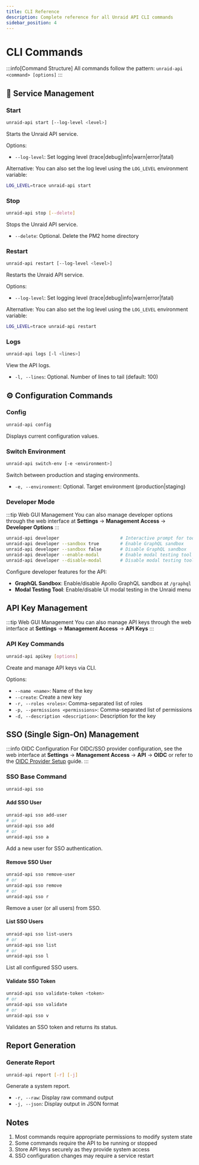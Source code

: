 ```yaml
---
title: CLI Reference
description: Complete reference for all Unraid API CLI commands
sidebar_position: 4
---
```


# CLI Commands

:::info[Command Structure]
All commands follow the pattern: `unraid-api <command> [options]`
:::

## 🚀 Service Management

### Start

```bash
unraid-api start [--log-level <level>]
```

Starts the Unraid API service.

Options:

- `--log-level`: Set logging level (trace|debug|info|warn|error|fatal)

Alternative: You can also set the log level using the `LOG_LEVEL` environment variable:

```bash
LOG_LEVEL=trace unraid-api start
```

### Stop

```bash
unraid-api stop [--delete]
```

Stops the Unraid API service.

- `--delete`: Optional. Delete the PM2 home directory

### Restart

```bash
unraid-api restart [--log-level <level>]
```

Restarts the Unraid API service.

Options:

- `--log-level`: Set logging level (trace|debug|info|warn|error|fatal)

Alternative: You can also set the log level using the `LOG_LEVEL` environment variable:

```bash
LOG_LEVEL=trace unraid-api restart
```

### Logs

```bash
unraid-api logs [-l <lines>]
```

View the API logs.

- `-l, --lines`: Optional. Number of lines to tail (default: 100)

## ⚙️ Configuration Commands

### Config

```bash
unraid-api config
```

Displays current configuration values.

### Switch Environment

```bash
unraid-api switch-env [-e <environment>]
```

Switch between production and staging environments.

- `-e, --environment`: Optional. Target environment (production|staging)

### Developer Mode

:::tip Web GUI Management
You can also manage developer options through the web interface at **Settings** → **Management Access** → **Developer Options**
:::

```bash
unraid-api developer                       # Interactive prompt for tools
unraid-api developer --sandbox true        # Enable GraphQL sandbox
unraid-api developer --sandbox false       # Disable GraphQL sandbox
unraid-api developer --enable-modal        # Enable modal testing tool
unraid-api developer --disable-modal       # Disable modal testing tool
```

Configure developer features for the API:

- **GraphQL Sandbox**: Enable/disable Apollo GraphQL sandbox at `/graphql`
- **Modal Testing Tool**: Enable/disable UI modal testing in the Unraid menu

## API Key Management

:::tip Web GUI Management
You can also manage API keys through the web interface at **Settings** → **Management Access** → **API Keys**
:::

### API Key Commands

```bash
unraid-api apikey [options]
```

Create and manage API keys via CLI.

Options:

- `--name <name>`: Name of the key
- `--create`: Create a new key
- `-r, --roles <roles>`: Comma-separated list of roles
- `-p, --permissions <permissions>`: Comma-separated list of permissions
- `-d, --description <description>`: Description for the key

## SSO (Single Sign-On) Management

:::info OIDC Configuration
For OIDC/SSO provider configuration, see the web interface at **Settings** → **Management Access** → **API** → **OIDC** or refer to the [OIDC Provider Setup](./oidc-provider-setup.mdx) guide.
:::

### SSO Base Command

```bash
unraid-api sso
```

#### Add SSO User

```bash
unraid-api sso add-user
# or
unraid-api sso add
# or
unraid-api sso a
```

Add a new user for SSO authentication.

#### Remove SSO User

```bash
unraid-api sso remove-user
# or
unraid-api sso remove
# or
unraid-api sso r
```

Remove a user (or all users) from SSO.

#### List SSO Users

```bash
unraid-api sso list-users
# or
unraid-api sso list
# or
unraid-api sso l
```

List all configured SSO users.

#### Validate SSO Token

```bash
unraid-api sso validate-token <token>
# or
unraid-api sso validate
# or
unraid-api sso v
```

Validates an SSO token and returns its status.

## Report Generation

### Generate Report

```bash
unraid-api report [-r] [-j]
```

Generate a system report.

- `-r, --raw`: Display raw command output
- `-j, --json`: Display output in JSON format

## Notes

1. Most commands require appropriate permissions to modify system state
2. Some commands require the API to be running or stopped
3. Store API keys securely as they provide system access
4. SSO configuration changes may require a service restart
